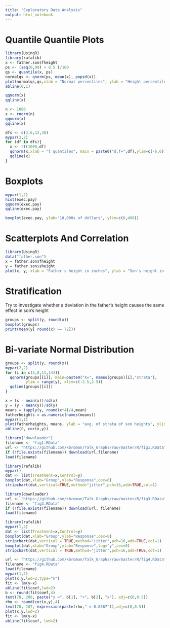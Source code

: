 ```yaml
---
title: "Exploratory Data Analysis"
output: html_notebook
---
```


# Quantile Quantile Plots 
```r
library(UsingR)
library(rafalib)
x <- father.son$fheight
ps <- (seq(0,99) + 0.5 )/100
qs <- quantile(x, ps)
normalqs <- qnorm(ps, mean(x), popsd(x))
plot(normalqs,qs,xlab = "Normal percentiles", ylab = "Height percentiles")
abline(0,1)
```
```r
qqnorm(x)
qqline(x)
```
```r
n <- 1000
x <- rnorm(n)
qqnorm(x)
qqline(x)
```

```r
dfs <- c(3,6,12,30)
mypar(2,2)
for (df in dfs){
  x <- rt(1000,df)
  qqnorm(x,xlab = "t quantiles", main = paste0("d.f=",df),ylim=c(-6,6))
  qqline(x)
}
```

# Boxplots
```r
mypar(1,2)
hist(exec.pay)
qqnorm(exec.pay)
qqline(exec.pay)
```
```r
boxplot(exec.pay, ylab="10,000s of dollars", ylim=c(0,400))
```
# Scatterplots And Correlation
```r
library(UsingR)
data("father.son")
x = father.son$fheight
y = father.son$sheight
plot(x, y, xlab = "Father's height in inches", ylab = "Son's height in inches", main=paste("Correletion =", signif(cor(x,y),2)))
```
# Stratification 
Try to investigate whether a deviation in the father's height causes the same effect in son's height
```r
groups <- split(y, round(x))
boxplot(groups)
print(mean(y[ round(x) == 72]))
```
# Bi-variate Normal Distribution 
```r
groups <- split(y, round(x))
mypar(2,2)
for (i in c(5,8,11,14)){
  qqnorm(groups[[i]], main=paste0("X=", names(groups)[i],"strata"),
         ylim = range(y), xlim=c(-2.5,2.5))
  qqline(groups[[i]])
}
```
```r
x = (x - mean(x))/sd(x)
y = (y - mean(y))/sd(y)
means = tapply(y, round(x*4)/4,mean)
fatherheights = as.numeric(names(means))
mypar(1,1)
plot(fatherheights, means, ylab = "avg. of strata of son heights", ylim = range(fatherheights))
abline(0, cor(x,y))
```
```r
library("downloader")
filename <- "fig1.RData"
url <- "https://github.com/kbroman/Talk_Graphs/raw/master/R/fig1.RData"
if (!file.exists(filename)) download(url,filename)
load(filename)
```
```r
library(rafalib)
mypar()
dat <- list(Treatment=x,Control=y)
boxplot(dat,xlab="Group",ylab="Response",cex=0)
stripchart(dat,vertical=TRUE,method="jitter",pch=16,add=TRUE,col=1)
```
```r
library(downloader)
url <- "https://github.com/kbroman/Talk_Graphs/raw/master/R/fig3.RData"
filename <- "fig3.RData"
if (!file.exists(filename)) download(url, filename)
load(filename)
```
```r
library(rafalib)
mypar(1,2)
dat <- list(Treatment=x,Control=y)
boxplot(dat,xlab="Group",ylab="Response",cex=0)
stripchart(dat,vertical = TRUE,method="jitter",pch=16,add=TRUE,col=1)
boxplot(dat,xlab="Group",ylab="Response",log="y",cex=0)
stripchart(dat,vertical = TRUE,method="jitter",pch=16,add=TRUE,col=1)
```
```r
url <- "https://github.com/kbroman/Talk_Graphs/raw/master/R/fig4.RData"
filename <- "fig4.RData"
load(filename)
mypar(1,2)
plot(x,y,lwd=2,type="n")
fit <- lm(y~x)
abline(fit$coef,lwd=2)
b <- round(fit$coef,4)
text(78, 200, paste("y =", b[1], "+", b[2], "x"), adj=c(0,0.5))
rho <- round(cor(x,y),4)
text(78, 187, expression(paste(rho," = 0.8567")),adj=c(0,0.5))
plot(x,y,lwd=2)
fit <- lm(y~x)
abline(fit$coef, lwd=2)
```


